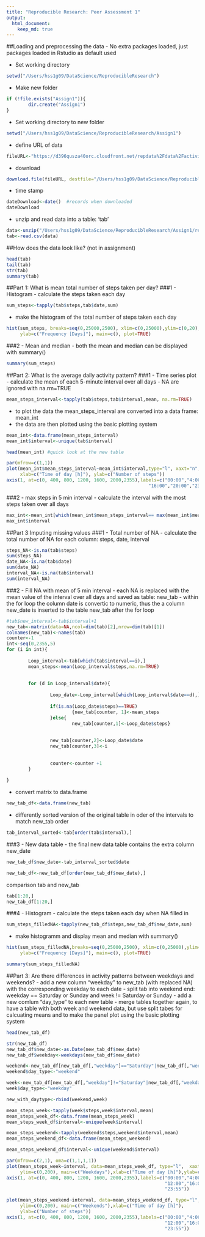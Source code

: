 ```yaml
---
title: "Reproducible Research: Peer Assessment 1"
output: 
  html_document:
    keep_md: true
---
```


##Loading and preprocessing the data
- No extra packages loaded, just packages loaded in Rstudio as default used

- Set working directory
```r
setwd("/Users/hss1g09/DataScience/ReproducibleResearch")
```
- Make new folder
```r
if (!file.exists("Assign1")){
        dir.create("Assign1")
}
```
- Set working directory to new folder
```r
setwd("/Users/hss1g09/DataScience/ReproducibleResearch/Assign1")
```
- define URL of data
```r
fileURL<-"https://d396qusza40orc.cloudfront.net/repdata%2Fdata%2Factivity.zip"
```
- download
```r
download.file(fileURL, destfile="/Users/hss1g09/DataScience/ReproducibleResearch/Assign1/repdata_2Fdata_2Factivity.zip", method="curl")
```
- time stamp
```r
dateDownload<-date()  #records when downloaded
dateDownload
```
- unzip and read data into a table: 'tab'
```r
data<-unzip("/Users/hss1g09/DataScience/ReproducibleResearch/Assign1/repdata_2Fdata_2Factivity.zip")
tab<-read.csv(data)
```

##How does the data look like? (not in assignment)
```r
head(tab)
tail(tab)
str(tab)
summary(tab)
```

##Part 1: What is mean total number of steps taken per day?
###1 - Histogram
- calculate the steps taken each day
```r
sum_steps<-tapply(tab$steps,tab$date,sum) 
```
- make the histogram of the total number of steps taken each day
```r
hist(sum_steps, breaks=seq(0,25000,2500), xlim=c(0,25000),ylim=c(0,20), xlab=c("Steps"),
     ylab=c("Frequency [Days]"), main=c(), plot=TRUE)
```

###2 - Mean and median 
- both the mean and median can be displayed with summary()
```r
summary(sum_steps)
```

##Part 2: What is the average daily activity pattern?
###1 - Time series plot
- calculate the mean of each 5-minute interval over all days
- NA are ignored with na.rm=TRUE
```r
mean_steps_interval<-tapply(tab$steps,tab$interval,mean, na.rm=TRUE)
```
- to plot the data the mean_steps_interval are converted into a data frame: mean_int
- the data are then plotted using the basic plotting system
```r
mean_int<-data.frame(mean_steps_interval)
mean_int$interval<-unique(tab$interval)

head(mean_int) #quick look at the new table

par(mfrow=c(1,1))
plot(mean_int$mean_steps_interval~mean_int$interval,type="l", xaxt="n", 
     xlab=c("Time of day [h]"), ylab=c("Number of steps"))
axis(1, at=c(0, 400, 800, 1200, 1600, 2000,2355),labels=c("00:00","4:00","8:00","12:00",
                                                    "16:00","20:00","23:55"))
```

###2 - max steps in 5 min interval
- calculate the interval with the most steps taken over all days
```r
max_int<-mean_int[which(mean_int$mean_steps_interval== max(mean_int$mean_steps_interval)),]
max_int$interval
```

##Part 3:Imputing missing values
###1 - Total number of NA
- calculate the total number of NA for each column: steps, date, interval
```r
steps_NA<-is.na(tab$steps)
sum(steps_NA)
date_NA<-is.na(tab$date)
sum(date_NA)
interval_NA<-is.na(tab$interval)
sum(interval_NA)
```

###2 - Fill NA with mean of 5 min interval
- each NA is replaced with the mean value of the interval over all days and saved as table: new_tab
- within the for loop the column date is convertic to numeric, thus the a column new_date is inserted to the table new_tab after the for loop

```r
#tab$new_interval<-tab$interval+1
new_tab<-matrix(data=NA,ncol=dim(tab)[2],nrow=dim(tab)[1])
colnames(new_tab)<-names(tab)
counter<-1
int<-seq(0,2355,5)
for (i in int){
        
        Loop_interval<-tab[which(tab$interval==i),]
        mean_steps<-mean(Loop_interval$steps,na.rm=TRUE)
        
        
        for (d in Loop_interval$date){
                
                Loop_date<-Loop_interval[which(Loop_interval$date==d),]
                
                if(is.na(Loop_date$steps)==TRUE) 
                        {new_tab[counter, 1]<-mean_steps
                }else{
                        new_tab[counter,1]<-Loop_date$steps}
                       
              
                new_tab[counter,2]<-Loop_date$date
                new_tab[counter,3]<-i
               
                
                counter<-counter +1   
        }
       
}
```

- convert matrix to data.frame
```r
new_tab_df<-data.frame(new_tab)
```
- differently sorted version of the original table in oder of the intervals to match new_tab order
```r
tab_interval_sorted<-tab[order(tab$interval),]
```

###3 - New data table
- the final new data table contains the extra column new_date 
```r
new_tab_df$new_date<-tab_interval_sorted$date

new_tab_df<-new_tab_df[order(new_tab_df$new_date),]
```
comparison tab and new_tab
```r
tab[1:20,]
new_tab_df[1:20,]
```

###4 - Histogram
- calculate the steps taken each day when NA filled in
```r
sum_steps_filledNA<-tapply(new_tab_df$steps,new_tab_df$new_date,sum) 
```
- make histogramm and display mean and median with summary()
```r
hist(sum_steps_filledNA,breaks=seq(0,25000,2500), xlim=c(0,25000),ylim=c(0,30), xlab=c("Steps"),
     ylab=c("Frequency [Days]"), main=c(), plot=TRUE)

summary(sum_steps_filledNA)
```

##Part 3: Are there differences in activity patterns between weekdays and weekends?
- add a new column "weekday" to new_tab (with replaced NA) with the corresponding weekday to each date
- split tab into weekend end: weekday == Saturday or Sunday and week != Saturday or Sunday
- add a new comlum "day_type" to each new table
- merge tables together again, to have a table with both week and weekend data, but use split tabes for calcuating means and to make the panel plot using the basic plotting system
```r
head(new_tab_df)

str(new_tab_df)
new_tab_df$new_date<-as.Date(new_tab_df$new_date)
new_tab_df$weekday<-weekdays(new_tab_df$new_date)

weekend<-new_tab_df[new_tab_df[,"weekday"]=="Saturday"|new_tab_df[,"weekday"]=="Sunday",]
weekend$day_type<-"weekend"

week<-new_tab_df[new_tab_df[,"weekday"]!="Saturday"|new_tab_df[,"weekday"]!="Sunday",]
week$day_type<-"weekday"

new_with_daytype<-rbind(weekend,week)

mean_steps_week<-tapply(week$steps,week$interval,mean)
mean_steps_week_df<-data.frame(mean_steps_week)
mean_steps_week_df$interval<-unique(week$interval)

mean_steps_weekend<-tapply(weekend$steps,weekend$interval,mean)
mean_steps_weekend_df<-data.frame(mean_steps_weekend)

mean_steps_weekend_df$interval<-unique(weekend$interval)

par(mfrow=c(2,1), oma=c(1,1,1,1))
plot(mean_steps_week~interval, data=mean_steps_week_df, type="l",  xaxt="n",
     ylim=c(0,200), main=c("Weekdays"),xlab=c("Time of day [h]"),ylab=c("Number of steps"))
axis(1, at=c(0, 400, 800, 1200, 1600, 2000,2355),labels=c("00:00","4:00","8:00",
                                                          "12:00","16:00","20:00",
                                                          "23:55"))

plot(mean_steps_weekend~interval, data=mean_steps_weekend_df, type="l", xaxt="n",
     ylim=c(0,200), main=c("Weekends"),xlab=c("Time of day [h]"),
     ylab=c("Number of steps"))
axis(1, at=c(0, 400, 800, 1200, 1600, 2000,2355),labels=c("00:00","4:00","8:00",
                                                          "12:00","16:00","20:00",
                                                          "23:55"))

```

